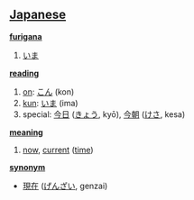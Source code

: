 == [[Japanese]] ==                                          

'''[[furigana]]'''
# [[いま]]

'''[[reading]]'''
# [[on]]: [[こん]] (kon)
# [[kun]]: [[いま]] (ima)
# special: [[今日]] ([[きょう]], kyō), [[今朝]] ([[けさ]], kesa)

'''[[meaning]]'''
# [[now]], [[current]] ([[time]])

'''[[synonym]]'''
* [[現在]] ([[げんざい]], genzai)